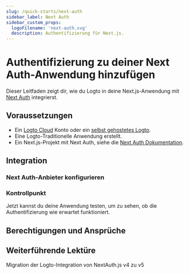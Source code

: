 ```yaml
---
slug: /quick-starts/next-auth
sidebar_label: Next Auth
sidebar_custom_props:
  logoFilename: 'next-auth.svg'
  description: Authentifizierung für Next.js.
---
```




# Authentifizierung zu deiner Next Auth-Anwendung hinzufügen

Dieser Leitfaden zeigt dir, wie du Logto in deine Next.js-Anwendung mit [Next Auth](https://next-auth.js.org/) integrierst.

<GuideTip />

## Voraussetzungen

- Ein [Logto Cloud](https://cloud.logto.io) Konto oder ein [selbst gehostetes Logto](/introduction/set-up-logto-oss).
- Eine Logto-Traditionelle Anwendung erstellt.
- Ein Next.js-Projekt mit Next Auth, siehe die [Next Auth Dokumentation](https://next-auth.js.org/getting-started/introduction).

## Integration

### Next Auth-Anbieter konfigurieren

<ConfigProvider />

### Kontrollpunkt

Jetzt kannst du deine Anwendung testen, um zu sehen, ob die Authentifizierung wie erwartet funktioniert.

## Berechtigungen und Ansprüche

<ScopesAndClaims />

## Weiterführende Lektüre

<FurtherReadings />

<Url href="https://blog.logto.io/next-auth-v5">
  Migration der Logto-Integration von NextAuth.js v4 zu v5
</Url>
